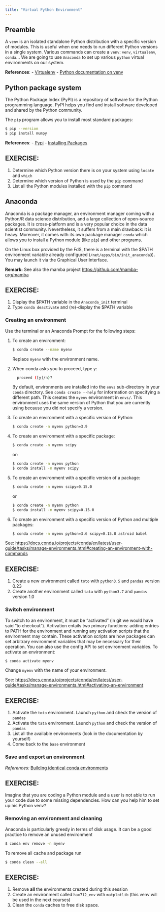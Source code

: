```yaml
---
title: "Virtual Python Environment"
---
```


## Preamble

A `venv` is an isolated standalone Python distribution with a specific version of modules. This is useful when one needs to run different Python versions in a single system. Various commands can create a `venv`: `venv`, `virtualenv`, `conda`... We are going to use `Anaconda` to set up various `python` virtual environments on our system.

**References**:
- [Virtualenv](https://virtualenv.pypa.io/en/latest/)
- [Python documentation on venv](https://docs.python.org/3/library/venv.html)

## Python package system

The Python Package Index (PyPI) is a repository of software for the Python programming language.  PyPI helps you find and install software developed and shared by the Python community.

The `pip` program allows you to install most standard packages:

```bash
$ pip --version
$ pip install numpy
```

**References**:
- [Pypi](https://pypi.org/)
- [Installing Packages](https://packaging.python.org/tutorials/installing-packages/)


::: {.callout-important appearance='default' icon="false"}
## EXERCISE:

1. Determine which Python version there is on your system using `locate` and `which`
2. Determine which version of Python is used by the `pip` command
3. List all the Python modules installed with the `pip` command
:::


## Anaconda

Anaconda is a package manager, an environment manager coming with a Python/R data science distribution, and a large collection of open-source packages. It is cross-platform and is a very popular choice in the data scientist community. Nevertheless, it suffers from a main drawback: it is heavy. Moreover, it comes with its own package manager `conda` which allows you to install a Python module (like `pip`) and other programs.

On the Linux box provided by the FdS, there is a terminal with the $PATH environment variable already configured (`/net/apps/bin/init_anaconda3`). You may launch it via the Graphical User Interface.

**Remark:** See also the mamba project <https://github.com/mamba-org/mamba>

::: {.callout-important appearance='default' icon="false"}
## EXERCISE:

1. Display the $PATH variable in the `Anaconda_init` terminal
2. Type `conda deactivate` and (re)-display the $PATH variable

:::

### Creating an environment

Use the terminal or an Anaconda Prompt for the following steps:

1. To create an environment:

    ```bash
    $ conda create --name myenv
    ```

    Replace ``myenv`` with the environment name.

2. When conda asks you to proceed, type ``y``:

    ```bash
      proceed ([y]/n)?
    ```

    By default, environments are installed into the `envs` sub-directory in your `conda` directory. See `conda create --help` for information on specifying a different path. This creates the `myenv` environment in ``envs/``. This environment uses the same version of Python that you are currently using because you did not specify a version.

3. To create an environment with a specific version of Python:

    ```bash
    $ conda create -n myenv python=3.9
    ```

4. To create an environment with a specific package:

    ```bash
    $ conda create -n myenv scipy
    ```

   or:

    ```bash
    $ conda create -n myenv python
    $ conda install -n myenv scipy
    ```

5. To create an environment with a specific version of a package:

    ```bash
    $ conda create -n myenv scipy=0.15.0
    ```

    or

    ```bash
    $ conda create -n myenv python
    $ conda install -n myenv scipy=0.15.0
    ```

6. To create an environment with a specific version of Python and multiple packages:

    ```bash
    $ conda create -n myenv python=3.6 scipy=0.15.0 astroid babel
    ```

See: <https://docs.conda.io/projects/conda/en/latest/user-guide/tasks/manage-environments.html#creating-an-environment-with-commands>


::: {.callout-important appearance='default' icon="false"}
## EXERCISE:

1. Create a new environment called `toto` with `python3.5` and `pandas` version 0.23
2. Create another environment called `tata` with `python3.7` and `pandas` version 1.0

:::

### Switch environment

To switch to an environment, it must be "activated" (in git we would have said "to checkout"). Activation entails two primary functions: adding entries to PATH for the environment and running any activation scripts that the environment may contain. These activation scripts are how packages can set arbitrary environment variables that may be necessary for their operation. You can also use the config API to set environment variables. To activate an environment:

```bash
$ conda activate myenv
```

Change `myenv` with the name of your environment.

See: <https://docs.conda.io/projects/conda/en/latest/user-guide/tasks/manage-environments.html#activating-an-environment>


::: {.callout-important appearance='default' icon="false"}
## EXERCISE:

1. Activate the `toto` environment. Launch `python` and check the version of `pandas`
2. Activate the `tata` environment. Launch `python` and check the version of `pandas`
3. List all the available environments (look in the documentation by yourself)
4. Come back to the `base` environment

:::

### Save and export an environment

*References:* [Building identical conda environments](https://docs.conda.io/projects/conda/en/latest/user-guide/tasks/manage-environments.html#building-identical-conda-environments)


::: {.callout-important appearance='default' icon="false"}
## EXERCISE:

Imagine that you are coding a Python module and a user is not able to run your code due to some missing dependencies. How can you help him to set up his Python venv?

:::

### Removing an environment and cleaning

Anaconda is particularly greedy in terms of disk usage. It can be a good practice to remove an unused environment

```bash
$ conda env remove -n myenv
```

To remove all cache and package run

```bash
$ conda clean --all
```


::: {.callout-important appearance='default' icon="false"}
## EXERCISE:

1. Remove **all** the environments created during this session
2. Create an environment called `hax712_env` with `matplotlib` (this venv will be used in the next courses)
3. Clean the `conda` caches to free disk space.

:::